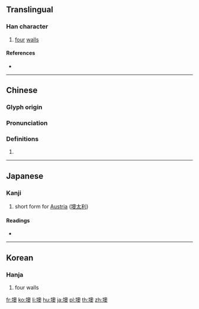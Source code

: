 {{character info/new}}
==Translingual==

===Han character===
{{Han char|rn=32|rad=土|as=13|sn=16|four=47134|canj=GHBK|ids=⿰土奧}}

# [[four]] [[wall]]s

====References====
* {{Han ref|kx=0239.250|dkj=05504|dj=0479.180|hdz=10492.010|uh=58BA|ud=22714|bh=E94D|bd=59725}}

----

==Chinese==
{{zh-forms}}

===Glyph origin===
{{Han etym}}

===Pronunciation===
{{zh-pron
|m=ào
|c=ou3
|h=pfs=
|md=
|mn=
|w=
|mc=y
|oc=y
|cat=n
}}

===Definitions===
{{zh-hanzi}}

# {{rfdef|lang=zh}}

----

==Japanese==

===Kanji===
{{ja-kanji|grade=|rs=土13}}

# short form for [[Austria]] ([[墺太利]])

====Readings====
* {{ja-readings|goon=[[おう]] (ō), [[いく]] (iku)|kanon=[[おう]] (ō), [[いく]] (iku)|kun=[[きし]] (kishi)}}

----

==Korean==

===Hanja===
{{ko-hanja|hangeul=[[오]], [[욱]]|rv=o, uk|mr=o, uk}}

# four walls

[[fr:墺]]
[[ko:墺]]
[[li:墺]]
[[hu:墺]]
[[ja:墺]]
[[pl:墺]]
[[th:墺]]
[[zh:墺]]